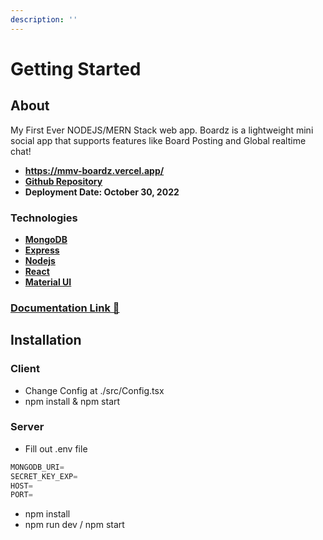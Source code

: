 ```yaml
---
description: ''
---
```


# Getting Started

## About
My First Ever NODEJS/MERN Stack web app.
Boardz is a lightweight mini social app that supports features like Board Posting and Global realtime chat! <br/>

- **https://mmv-boardz.vercel.app/**
- **[Github Repository](https://github.com/mmvergara/mmv-boardz)**
- **Deployment Date: October 30, 2022**

### Technologies

- **[MongoDB](https://mongodb.com/)**
- **[Express](https://expressjs.com/)**
- **[Nodejs](https://nodejs.org/en/)**
- **[React](https://reactjs.org/)**
- **[Material UI](https://mui.com/)**

### [Documentation Link 📃](https://mmv-docs.vercel.app/docs/boardz/getting-started)

## Installation

### Client

- Change Config at ./src/Config.tsx
- npm install & npm start

### Server

- Fill out .env file

```jsx
MONGODB_URI=
SECRET_KEY_EXP=
HOST=
PORT=
```

- npm install
- npm run dev / npm start
